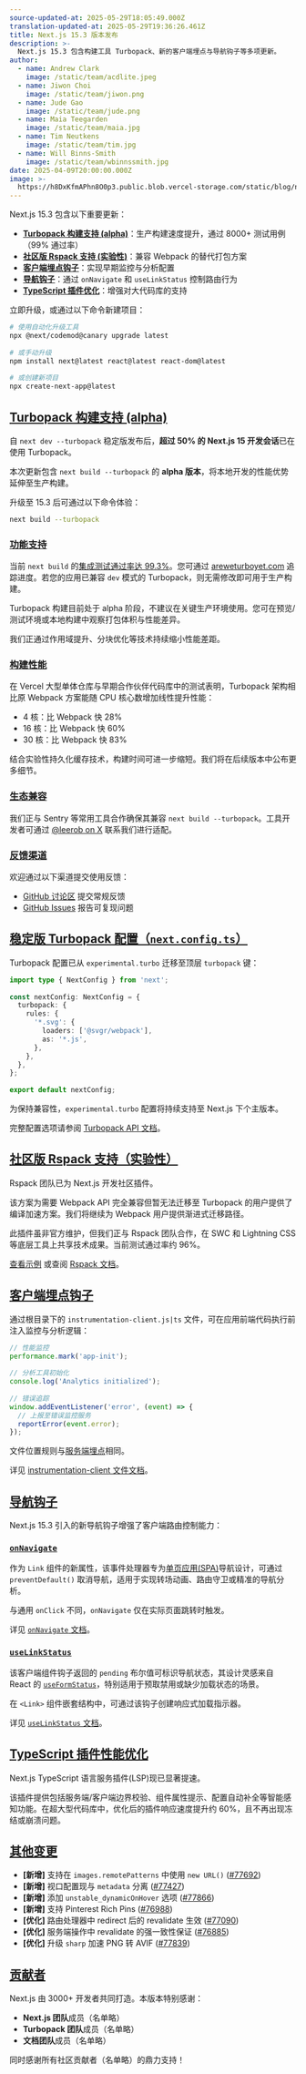 ```yaml
---
source-updated-at: 2025-05-29T18:05:49.000Z
translation-updated-at: 2025-05-29T19:36:26.461Z
title: Next.js 15.3 版本发布
description: >-
  Next.js 15.3 包含构建工具 Turbopack、新的客户端埋点与导航钩子等多项更新。
author:
  - name: Andrew Clark
    image: /static/team/acdlite.jpeg
  - name: Jiwon Choi
    image: /static/team/jiwon.png
  - name: Jude Gao
    image: /static/team/jude.png
  - name: Maia Teegarden
    image: /static/team/maia.jpg
  - name: Tim Neutkens
    image: /static/team/tim.jpg
  - name: Will Binns-Smith
    image: /static/team/wbinnssmith.jpg
date: 2025-04-09T20:00:00.000Z
image: >-
  https://h8DxKfmAPhn8O0p3.public.blob.vercel-storage.com/static/blog/next-15-3/twitter-card.png
---
```


Next.js 15.3 包含以下重要更新：

*   [**Turbopack 构建支持 (alpha)**](/blog/next-15-3#turbopack-builds-alpha)：生产构建速度提升，通过 8000+ 测试用例（99% 通过率）
*   [**社区版 Rspack 支持 (实验性)**](/blog/next-15-3#community-support-for-rspack-experimental)：兼容 Webpack 的替代打包方案
*   [**客户端埋点钩子**](/blog/next-15-3#client-instrumentation-hook)：实现早期监控与分析配置
*   [**导航钩子**](/blog/next-15-3#navigation-hooks)：通过 `onNavigate` 和 `useLinkStatus` 控制路由行为
*   [**TypeScript 插件优化**](/blog/next-15-3#typescript-plugin-performance-improvements)：增强对大代码库的支持

立即升级，或通过以下命令新建项目：

```bash filename="终端"
# 使用自动化升级工具
npx @next/codemod@canary upgrade latest
 
# 或手动升级
npm install next@latest react@latest react-dom@latest
 
# 或创建新项目
npx create-next-app@latest
```

[Turbopack 构建支持 (alpha)](#turbopack-builds-alpha)
---------------------------------------------------

自 `next dev --turbopack` 稳定版发布后，**超过 50% 的 Next.js 15 开发会话**已在使用 Turbopack。

本次更新包含 `next build --turbopack` 的 **alpha 版本**，将本地开发的性能优势延伸至生产构建。

升级至 15.3 后可通过以下命令体验：

```bash filename="终端"
next build --turbopack
```

### [功能支持](#functionality)

当前 `next build` 的[集成测试通过率达 99.3%](https://areweturboyet.com/)。您可通过 [areweturboyet.com](http://areweturboyet.com/) 追踪进度。若您的应用已兼容 `dev` 模式的 Turbopack，则无需修改即可用于生产构建。

Turbopack 构建目前处于 alpha 阶段，不建议在关键生产环境使用。您可在预览/测试环境或本地构建中观察打包体积与性能差异。

我们正通过作用域提升、分块优化等技术持续缩小性能差距。

### [构建性能](#build-performance)

在 Vercel 大型单体仓库与早期合作伙伴代码库中的测试表明，Turbopack 架构相比原 Webpack 方案能随 CPU 核心数增加线性提升性能：

*   4 核：比 Webpack 快 28%
*   16 核：比 Webpack 快 60%
*   30 核：比 Webpack 快 83%

结合实验性持久化缓存技术，构建时间可进一步缩短。我们将在后续版本中公布更多细节。

### [生态兼容](#ecosystem)

我们正与 Sentry 等常用工具合作确保其兼容 `next build --turbopack`。工具开发者可通过 [@leerob on X](https://x.com/leerob) 联系我们进行适配。

### [反馈渠道](#feedback)

欢迎通过以下渠道提交使用反馈：

*   [GitHub 讨论区](https://github.com/vercel/next.js/discussions/77721) 提交常规反馈
*   [GitHub Issues](https://github.com/vercel/next.js/issues) 报告可复现问题

[稳定版 Turbopack 配置（`next.config.ts`）](#turbopack-configuration-in-nextconfigts-stable)
-------------------------------------------------------------------------------------------------------

Turbopack 配置已从 `experimental.turbo` 迁移至顶层 `turbopack` 键：

```ts filename="next.config.ts"
import type { NextConfig } from 'next';
 
const nextConfig: NextConfig = {
  turbopack: {
    rules: {
      '*.svg': {
        loaders: ['@svgr/webpack'],
        as: '*.js',
      },
    },
  },
};
 
export default nextConfig;
```

为保持兼容性，`experimental.turbo` 配置将持续支持至 Next.js 下个主版本。

完整配置选项请参阅 [Turbopack API 文档](https://nextjs.org/docs/app/api-reference/config/next-config-js/turbopack)。

[社区版 Rspack 支持（实验性）](#community-support-for-rspack-experimental)
-----------------------------------------------------------------------------------------

Rspack 团队已为 Next.js 开发社区插件。

该方案为需要 Webpack API 完全兼容但暂无法迁移至 Turbopack 的用户提供了编译加速方案。我们将继续为 Webpack 用户提供渐进式迁移路径。

此插件虽非官方维护，但我们正与 Rspack 团队合作，在 SWC 和 Lightning CSS 等底层工具上共享技术成果。当前测试通过率约 96%。

[查看示例](https://github.com/vercel/next.js/tree/canary/examples/with-rspack) 或查阅 [Rspack 文档](https://rspack.dev/guide/tech/next)。

[客户端埋点钩子](#client-instrumentation-hook)
-----------------------------------------------------------

通过根目录下的 `instrumentation-client.js|ts` 文件，可在应用前端代码执行前注入监控与分析逻辑：

```js filename="instrumentation-client.js"
// 性能监控
performance.mark('app-init');
 
// 分析工具初始化
console.log('Analytics initialized');
 
// 错误追踪
window.addEventListener('error', (event) => {
  // 上报至错误监控服务
  reportError(event.error);
});
```

文件位置规则与[服务端埋点](https://nextjs.org/docs/app/building-your-application/optimizing/instrumentation)相同。

详见 [instrumentation-client 文件文档](https://nextjs.org/docs/app/api-reference/file-conventions/instrumentation-client)。

[导航钩子](#navigation-hooks)
-------------------------------------

Next.js 15.3 引入的新导航钩子增强了客户端路由控制能力：

### [`onNavigate`](#onnavigate)

作为 `Link` 组件的新属性，该事件处理器专为[单页应用(SPA)](https://nextjs.org/docs/app/building-your-application/upgrading/single-page-applications)导航设计，可通过 `preventDefault()` 取消导航，适用于实现转场动画、路由守卫或精准的导航分析。

与通用 `onClick` 不同，`onNavigate` 仅在实际页面跳转时触发。

详见 [`onNavigate` 文档](https://nextjs.org/docs/app/api-reference/components/link#onnavigate)。

### [`useLinkStatus`](#uselinkstatus)

该客户端组件钩子返回的 `pending` 布尔值可标识导航状态，其设计灵感来自 React 的 [`useFormStatus`](https://react.dev/reference/react-dom/hooks/useFormStatus)，特别适用于预取禁用或缺少加载状态的场景。

在 `<Link>` 组件嵌套结构中，可通过该钩子创建响应式加载指示器。

详见 [`useLinkStatus` 文档](https://nextjs.org/docs/app/api-reference/functions/use-link-status)。

[TypeScript 插件性能优化](#typescript-plugin-performance-improvements)
-----------------------------------------------------------------------------------------

Next.js TypeScript 语言服务插件(LSP)现已显著提速。

该插件提供包括服务端/客户端边界校验、组件属性提示、配置自动补全等智能感知功能。在超大型代码库中，优化后的插件响应速度提升约 60%，且不再出现冻结或崩溃问题。

[其他变更](#other-changes)
-------------------------------

*   **\[新增\]** 支持在 `images.remotePatterns` 中使用 `new URL()` ([#77692](https://github.com/vercel/next.js/pull/77692))
*   **\[新增\]** 视口配置现与 `metadata` 分离 ([#77427](https://github.com/vercel/next.js/pull/77427))
*   **\[新增\]** 添加 `unstable_dynamicOnHover` 选项 ([#77866](https://github.com/vercel/next.js/pull/77866))
*   **\[新增\]** 支持 Pinterest Rich Pins ([#76988](https://github.com/vercel/next.js/pull/76988))
*   **\[优化\]** 路由处理器中 redirect 后的 revalidate 生效 ([#77090](https://github.com/vercel/next.js/pull/77090))
*   **\[优化\]** 服务端操作中 revalidate 的强一致性保证 ([#76885](https://github.com/vercel/next.js/pull/76885))
*   **\[优化\]** 升级 `sharp` 加速 PNG 转 AVIF ([#77839](https://github.com/vercel/next.js/pull/77839))

[贡献者](#contributors)
-----------------------------

Next.js 由 3000+ 开发者共同打造。本版本特别感谢：

*   **Next.js 团队**成员（名单略）
*   **Turbopack 团队**成员（名单略）
*   **文档团队**成员（名单略）

同时感谢所有社区贡献者（名单略）的鼎力支持！